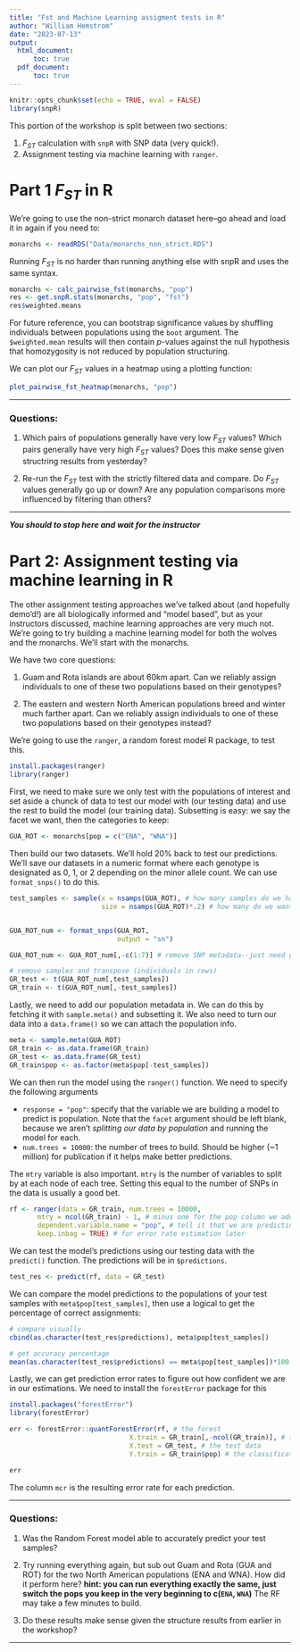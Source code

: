 ```yaml
---
title: "Fst and Machine Learning assigment tests in R"
author: "William Hemstrom"
date: "2023-07-13"
output:
  html_document:
      toc: true
  pdf_document:
      toc: true
---
```


```r
knitr::opts_chunk$set(echo = TRUE, eval = FALSE)
library(snpR)
```

This portion of the workshop is split between two sections:

1. $F_{ST}$ calculation with `snpR` with SNP data (very quick!).
2. Assignment testing via machine learning with `ranger`.

# Part 1 $F_{ST}$ in R

We're going to use the non-strict monarch dataset here--go ahead and load it in again if you need to:

```r
monarchs <- readRDS("Data/monarchs_non_strict.RDS")
```

Running $F_{ST}$ is no harder than running anything else with snpR and uses the same syntax.

```r
monarchs <- calc_pairwise_fst(monarchs, "pop")
res <- get.snpR.stats(monarchs, "pop", "fst")
res$weighted.means
```

For future reference, you can bootstrap significance values by shuffling individuals between populations using the `boot` argument. The `$weighted.mean` results will then contain $p$-values against the null hypothesis that homozygosity is not reduced by population structuring.

We can plot our $F_{ST}$ values in a heatmap using a plotting function:

```r
plot_pairwise_fst_heatmap(monarchs, "pop")
```


---

### Questions:

1. Which pairs of populations generally have very low $F_{ST}$ values? Which pairs generally have very high $F_{ST}$ values? Does this make sense given structring results from yesterday?

2. Re-run the $F_{ST}$ test with the strictly filtered data and compare. Do $F_{ST}$ values generally go up or down? Are any population comparisons more influenced by filtering than others?

---


***You should to stop here and wait for the instructor***

# Part 2: Assignment testing via machine learning in R

The other assignment testing approaches we've talked about (and hopefully demo'd!) are all biologically informed and "model based", but as your instructors discussed, machine learning approaches are very much not. We're going to try building a machine learning model for both the wolves and the monarchs. We'll start with the monarchs.

We have two core questions:

1. Guam and Rota islands are about 60km apart. Can we reliably assign individuals to one of these two populations based on their genotypes?

2. The eastern and western North American populations breed and winter much farther apart. Can we reliably assign individuals to one of these two populations based on their genotypes instead?

We're going to use the `ranger`, a random forest model R package, to test this.

```r
install.packages(ranger)
library(ranger)
```


First, we need to make sure we only test with the populations of interest and set aside a chunck of data to test our model with (our testing data) and use the rest to build the model (our training data). Subsetting is easy: we say the facet we want, then the categories to keep:

```r
GUA_ROT <- monarchs[pop = c("ENA", "WNA")]
```

Then build our two datasets. We'll hold 20% back to test our predictions. We'll save our datasets in a numeric format where each genotype is designated as 0, 1, or 2 depending on the minor allele count. We can use `format_snps()` to do this.

```r

test_samples <- sample(x = nsamps(GUA_ROT), # how many samples do we have?
                       size = nsamps(GUA_ROT)*.2) # how many do we want to hold back?


GUA_ROT_num <- format_snps(GUA_ROT, 
                           output = "sn")

GUA_ROT_num <- GUA_ROT_num[,-c(1:7)] # remove SNP metadata--just need genotypes

# remove samples and transpose (individuals in rows)
GR_test <- t(GUA_ROT_num[,test_samples])
GR_train <- t(GUA_ROT_num[,-test_samples])
```

Lastly, we need to add our population metadata in. We can do this by fetching it with `sample.meta()` and subsetting it. We also need to turn our data into a `data.frame()` so we can attach the population info. 

```r
meta <- sample.meta(GUA_ROT)
GR_train <- as.data.frame(GR_train)
GR_test <- as.data.frame(GR_test)
GR_train$pop <- as.factor(meta$pop[-test_samples])
```


We can then run the model using the `ranger()` function. We need to specify the following arguments

* `response = "pop"`: specify that the variable we are building a model to predict is population. Note that the `facet` argument should be left blank, because we aren't *splitting our data by population* and running the model for each.
* `num.trees = 10000`: the number of trees to build. Should be higher (~1 million) for publication if it helps make better predictions.

The `mtry` variable is also important. `mtry` is the number of variables to split by at each node of each tree. Setting this equal to the number of SNPs in the data is usually a good bet.

```r
rf <- ranger(data = GR_train, num.trees = 10000, 
       mtry = ncol(GR_train) - 1, # minus one for the pop column we added
       dependent.variable.name = "pop", # tell it that we are predicting population
       keep.inbag = TRUE) # for error rate estimation later 
```

We can test the model's predictions using our testing data with the `predict()` function. The predictions will be in `$predictions`.

```r
test_res <- predict(rf, data = GR_test)
```

We can compare the model predictions to the populations of your test samples with `meta$pop[test_samples]`, then use a logical to get the percentage of correct assignments:

```r
# compare visually
cbind(as.character(test_res$predictions), meta$pop[test_samples])

# get accuracy percentage
mean(as.character(test_res$predictions) == meta$pop[test_samples])*100

```

Lastly, we can get prediction error rates to figure out how confident we are in our estimations. We need to install the `forestError` package for this

```r
install.packages("forestError")
library(forestError)

err <- forestError::quantForestError(rf, # the forest 
                              X.train = GR_train[,-ncol(GR_train)], # the training data
                              X.test = GR_test, # the test data
                              Y.train = GR_train$pop) # the classifications of the training data

err

```

The column `mcr` is the resulting error rate for each prediction.

---

### Questions:

1. Was the Random Forest model able to accurately predict your test samples?

2. Try running everything again, but sub out Guam and Rota (GUA and ROT) for the two North American populations (ENA and WNA). How did it perform here? **hint: you can run everything exactly the same, just switch the pops you keep in the very beginning to c(`ENA`, `WNA`)** The RF may take a few minutes to build.

3. Do these results make sense given the structure results from earlier in the workshop?

---
